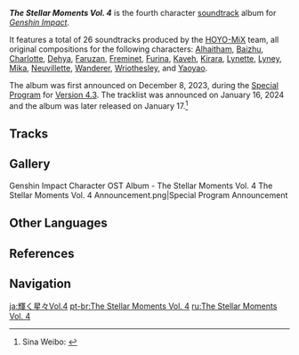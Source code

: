 {{Album Infobox
|title       = The Stellar Moments Vol.&nbsp;4
|image       = The Stellar Moments Vol. 4.png
|type        = Character Trailer Soundtracks
|group       = Albums
|medium      = Digital
|series      = The Stellar Moments (Album Series)
|releaseDate = 2024-01-17 12:00:00 GMT+8
|length      = 48 min 26 sec - 26 tracks
|spotify     = 0f743tpBG9DquanCiyBASU
|youtube     = OLAK5uy_n4WPtXQu0SWT9K4AXYsbAcMgSw_FFtn1g
|previous    = [[The Stellar Moments Vol. 3]]
|next        = [[The Stellar Moments Vol. 5]]
}}
'''''The Stellar Moments Vol. 4''''' is the fourth character [[soundtrack]] album for ''[[Genshin Impact]]''.

It features a total of 26 soundtracks produced by the [[HOYO-MiX]] team, all original compositions for the following characters: [[Alhaitham]], [[Baizhu]], [[Charlotte]], [[Dehya]], [[Faruzan]], [[Freminet]], [[Furina]], [[Kaveh]], [[Kirara]], [[Lynette]], [[Lyney]], [[Mika]], [[Neuvillette]], [[Wanderer]], [[Wriothesley]], and [[Yaoyao]].

The album was first announced on December 8, 2023, during the [[Special Program]] for [[Version 4.3]]. The tracklist was announced on January 16, 2024 and the album was later released on January 17.<ref>Sina Weibo: [https://weibo.com/6593199887/NC6kpuZsy {{zh|「《原神》第四张角色主题OST即将上线」}}]</ref>

==Tracks==
{{Soundtracks by Category Table|The Stellar Moments Vol. 4 Soundtracks|hidealbum=1|type=mediaoriginal|hideextras=1}}
<!--
==Production Credits==
{| class="wikitable"
! Position
! Staff<ref>QQ Music: [https://y.qq.com/n/ryqq/albumDetail/001BkC4x3OjWbT {{zh|闪耀的群星3}} The Stellar Moments Vol. 3]</ref>
|-
|}
--><!--
==Trivia==
-->
==Gallery==
<gallery>
Genshin Impact Character OST Album - The Stellar Moments Vol. 4
The Stellar Moments Vol. 4 Announcement.png|Special Program Announcement
</gallery>

==Other Languages==
{{Other Languages
|en      = The Stellar Moments Vol. 4
|zhs     = 闪耀的群星4
|zhs_rm  = Shǎnyào de Qúnxīng Sì
|zht     = 閃耀的群星4
|zht_rm  = Shǎnyào de Qúnxīng Sì
|zh_tl   = Shining Stars 4
|ja      = 輝く星々Vol. 4
|ja_rm   = Kagayaku Hoshiboshi Voryuumu Foa
|ja_tl   = Shining Stars Vol. 4
|ko      = 빛나는 뭇별4
|ko_rm   = Binnaneun Mutbyeol Sa
|ko_tl   = Many Shining Stars 4
|es       = The Stellar Moments Vol. 4
|fr       = The Stellar Moments Vol. 4
|ru       = The Stellar Moments Vol. 4
|th       = Stellar Moments Vol. 4
|vi       = The Stellar Moments Vol. 4
|de       = The Stellar Moments Vol. 4
|id       = Stellar Moments Vol. 4
|pt       = The Stellar Moments Vol. 4
|tr       = Stellar Moments Vol. 4
|it       = The Stellar Moments Vol. 4
}}

==References==
{{Reflist}}


==Navigation==
{{Album Navbox|main}}

[[ja:輝く星々Vol.4]]
[[pt-br:The Stellar Moments Vol. 4]]
[[ru:The Stellar Moments Vol. 4]]